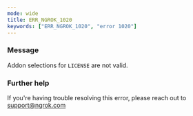 ```yaml
---
mode: wide
title: ERR_NGROK_1020
keywords: ["ERR_NGROK_1020", "error 1020"]
---
```



### Message

Addon selections for `LICENSE` are not valid.

<ErrorDetails />

### Further help

If you're having trouble resolving this error, please reach out to [support@ngrok.com](mailto:support@ngrok.com?subject=Help%20with%20ERR_NGROK_1020)
